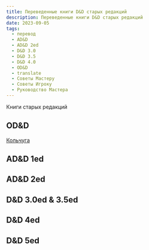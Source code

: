 ```yaml
---
title: Переведенные книги D&D старых редакций
description: Переведенные книги D&D старых редакций
date: 2023-09-05
tags:
  - перевод
  - AD&D
  - AD&D 2ed
  - D&D 3.0
  - D&D 3.5
  - D&D 4.0
  - OD&D
  - translate
  - Советы Мастеру
  - Советы Игроку
  - Руководство Мастера
---
```


Книги старых редакций

## OD&D

[Кольчуга](https://cyborgsandmages.com/files/downloads/odd-chainmail-kolchuga-3-izdanie-2rep-rus.docx)

## AD&D 1ed

## AD&D 2ed

## D&D 3.0ed & 3.5ed

## D&D 4ed

## D&D 5ed
